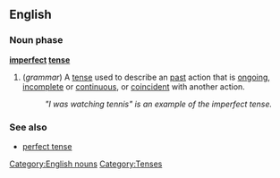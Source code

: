 ==English==
===Noun phase===
'''[[imperfect]] [[tense]]'''

#(''grammar'') A [[tense]] used to describe an [[past]] action that is [[ongoing]], [[incomplete]] or [[continuous]], or [[coincident]] with another action.
#:''"I was watching tennis" is an example of the imperfect tense.''

===See also===
*[[perfect tense]]

[[Category:English nouns]]
[[Category:Tenses]]